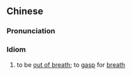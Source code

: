 {{also|上气不接下气}}
==Chinese==
{{zh-forms|s=上气不接下气}}

===Pronunciation===
{{zh-pron
|m=shàngqì bù jiē xiàqì
|c=soeng6 hei3 bat1 zip3 haa6 hei3
|cat=cy
}}

===Idiom===
{{zh-idiom}}

# to be [[out of breath]]; to [[gasp]] for [[breath]]